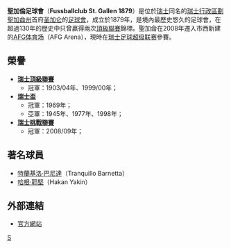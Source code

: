 {{Football club infobox
| clubname   = 聖加倫<br />''St. Gallen''
| image      = [[File:FC_SG_1879_Logo.svg|Logo]]
| fullname   = Fussballclub St. Gallen 1879
| nickname   = ''Espen''
| founded    = 1879年
| ground     = [[AFG体育场|AFG体育场]]（AFG Arena）
| city       = [[圣加仑|圣加仑]]
| capacity   = 20,300人
| chairman   = Michael Hüppi
| manager    = [[Uli_Forte|Uli Forte]]
| league     = [[瑞士足球超級聯賽|瑞士足球超級聯賽]]
| season     = 2021–22
| position   = 瑞士超，第 5 位
| pattern_la1=_white_hoops|pattern_b1=_whitehoops|pattern_ra1=_white_hoops
| leftarm1=008000|body1=008000|rightarm1=008000|shorts1=FFFFFF|socks1=FFFFFF
| pattern_la2=|pattern_b2=_blackstripes|pattern_ra2=
| leftarm2=1C1C1C|body2=008000|rightarm2=1C1C1C|shorts2=1C1C1C|socks2=1C1C1C
}} 
'''聖加倫足球會'''（'''Fussballclub St. Gallen 1879'''）是位於[[瑞士|瑞士]]同名的[[瑞士行政區劃|瑞士行政區劃]][[聖加侖州|聖加侖州]]首府[[圣加仑|圣加仑]]的[[足球會|足球會]]，成立於1879年，是境內最歷史悠久的足球會，在超過130年的歷史中只曾贏得兩次[[瑞士足球超级联赛|頂級聯賽]]錦標。聖加侖在2008年遷入市西新建的[[AFG体育场|AFG体育场]]（AFG Arena），現時在[[瑞士足球超级联赛|瑞士足球超级联赛]]參賽。

== 榮譽 ==
* '''[[瑞士足球超级联赛|瑞士頂級聯賽]]'''
** 冠軍：1903/04年、1999/00年；
* '''[[瑞士盃|瑞士盃]]'''
** 冠軍：1969年；
** 亞軍：1945年、1977年、1998年；
* '''[[瑞士足球甲級聯賽|瑞士挑戰聯賽]]'''
** 冠軍：2008/09年；

== 著名球員 ==
* [[特兰基洛·巴内塔|特蘭基洛·巴尼達]]（Tranquillo Barnetta）
* [[哈坎·雅金|哈根·耶堅]]（Hakan Yakin）

== 外部連結 ==
* {{de}} [http://www.fcsg.ch/ 官方網站] {{Wayback|url=http://www.fcsg.ch/ |date=20130312031529 }} 

{{Swiss Super League}}

[[Category:瑞士足球俱樂部|S]]